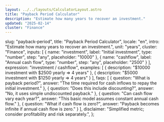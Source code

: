 ```yaml
---
layout: ../../layouts/CalculatorLayout.astro
title: "Payback Period Calculator"
description: "Estimate how many years to recover an investment."
updated: "2025-02-14"
cluster: "Finance"
---
```


  slug: "payback-period",
  title: "Payback Period Calculator",
  locale: "en",
  intro: "Estimate how many years to recover an investment.",
  unit: "years",
  cluster: "Finance",
  inputs: [
    { name: "investment", label: "Initial investment", type: "number", step: "any", placeholder: "10000" },
    { name: "cashflow", label: "Annual cash flow", type: "number", step: "any", placeholder: "2500" }
  ],
  expression: "investment / cashflow",
  examples: [
    { description: "$10000 investment with $2500 yearly ⇒ 4 years" },
    { description: "$5000 investment with $1250 yearly ⇒ 4 years" }
  ],
  faqs: [
    { question: "What is payback period?", answer: "The time required for cash inflows to repay the initial investment." },
    { question: "Does this include discounting?", answer: "No, it uses simple undiscounted payback." },
    { question: "Can cash flow vary each year?", answer: "This basic model assumes constant annual cash flow." },
    { question: "What if cash flow is zero?", answer: "Payback becomes infinite if annual cash flow is zero." }
  ],
  disclaimer: "Simplified metric; consider profitability and risk separately.",
};

<Calculator schema={schema} />
